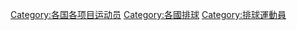 {{Categories by country|nocat}}
{{Parent category}}
{{Commonscat|Volleyball players by country}}

[[Category:各国各项目运动员|Category:各国各项目运动员]]
[[Category:各國排球|Category:各國排球]]
[[Category:排球運動員|Category:排球運動員]]